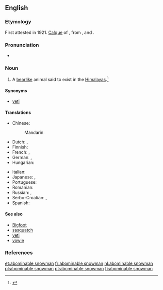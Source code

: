 ==English==

{{wikipedia}}

===Etymology===
First attested in 1921. [[calque|Calque]] of {{etyl|bo|en}} {{bo-l|མི་སྡུག་གངས་མི|no-l=y}}, from {{bo-l|མི་སྡུག|repulsive, unlovely, ugly, hideous}}, and {{bo-l|གངས་མི|snowman}}.

===Pronunciation===
* {{a|US}} {{IPA|/əˈbɑm.ə.nə.bl̩ ˈsnoʊ.mæn/|/əˈbɑm.nə.bl̩ ˈsnoʊ.mæn/}}

===Noun===
{{en-noun|head=[[abominable]] [[snowman]]|abominable snowmen}}

# {{context|cryptozoology|often|capitalized|lang=en}} A [[bearlike]] animal said to exist in the [[Himalayas]].<ref>{{reference-book | last =| first = | authorlink =  | coauthors =  | editor =Gove, Philip Babcock    | others =  | title = Webster's Third International Dictionary of the English Language Unabridged | origdate =  | origyear = 1909 | origmonth =  | url =  | format =  | accessdate =  | accessyear =  | accessmonth =  | edition =  | date =  | year =1976  | month =  | publisher =G. & C. Merriam Co.  | location = Springfield, MA | language =  | id =  | doi = | isbn =0-87779-101-5 | lccn = | ol = | pages =5| chapter =  | chapterurl =  | quote =}}</ref>

====Synonyms====
* [[yeti]]

====Translations====
{{trans-top|manlike or apelike animal said to exist in the Himalayas}}
* Chinese: 
*: Mandarin: {{t+|cmn|雪人|tr=xuěrén|sc=Hani}}
* Dutch: {{t|nl|verschrikkelijke sneeuwman|m}}, {{t+|nl|yeti|m}}
* Finnish: {{t+|fi|lumimies}}
* French: {{t+|fr|abominable homme des neiges|m}}, {{t+|fr|yéti|m}}
* German: {{t+|de|Yeti|m}}, {{t|de|Schneemensch|m}}
* Hungarian: {{t+|hu|jeti}}
{{trans-mid}}
* Italian: {{t|it|abominevole uomo delle nevi|m}}
* Japanese: {{t|ja|雪男|tr=ゆきおとこ, yukiotoko|sc=Jpan}}, {{t|ja|イエティ|tr=ieti|sc=Jpan}}
* Portuguese: {{t|pt|abominável homem das neves|m}}
* Romanian: {{t|ro|omul zăpezilor|m}}
* Russian: {{t+|ru|снежный человек|m|tr=snežnyj čelovék}}, {{t+|ru|йети|m|tr=jéti|sc=Cyrl}}
* Serbo-Croatian: {{t|sh|strašni snježni čovjek}}, {{t|sh|jeti|m}}
* Spanish: {{t|es|abominable hombre de las nieves|m}}
{{trans-bottom}}

====See also====
* [[Bigfoot]]
* [[sasquatch]]
* [[yeti]]
* [[yowie]]

===References===
<references/>

[[et:abominable snowman]]
[[fr:abominable snowman]]
[[nl:abominable snowman]]
[[pl:abominable snowman]]
[[pt:abominable snowman]]
[[fi:abominable snowman]]